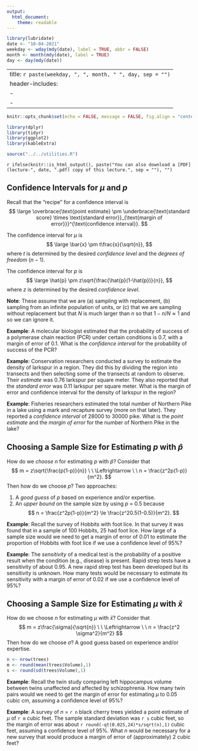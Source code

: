```yaml
---
output:
  html_document:
    theme: readable
---
```


```r
library(lubridate)
date <- "10-04-2021"
weekday <- wday(mdy(date), label = TRUE, abbr = FALSE)
month <- month(mdy(date), label = TRUE)
day <- day(mdy(date))
```

---
title: `r paste(weekday, ", ", month, " ", day, sep = "")`
header-includes:
  - \usepackage{array}
  - \usepackage{booktabs}
---

```r
knitr::opts_chunk$set(echo = FALSE, message = FALSE, fig.align = "center", out.width = "100%", fig.width = 9, cache = FALSE, dev = ifelse(knitr::is_html_output(), "png", "pdf"))
```

```r
library(dplyr)
library(tidyr)
library(ggplot2)
library(kableExtra)
```

```r
source("../../utilities.R")
```

`r ifelse(knitr::is_html_output(), paste("You can also download a [PDF](lecture-", date, ".pdf) copy of this lecture.", sep = ""), "")`

## Confidence Intervals for $\mu$ and $p$

Recall that the "recipe" for a confidence interval is
$$
\large
\overbrace{\text{point estimate} \pm \underbrace{\text{standard score} \times \text{standard error}}_{\text{margin of error}}}^{\text{confidence interval}}.
$$

The confidence interval for $\mu$ is
$$
\large
\bar{x} \pm t\frac{s}{\sqrt{n}},
$$
where $t$ is determined by the desired *confidence level* and the *degrees of freedom* ($n-1$). 

The confidence interval for $p$ is
$$
\large
\hat{p} \pm z\sqrt{\frac{\hat{p}(1-\hat{p})}{n}},
$$
where $z$ is determined by the desired *confidence level*.

**Note**: These assume that we are (a) sampling with replacement, (b) sampling from an infinite population of units, or (c) that we are sampling without replacement but that $N$ is much larger than $n$ so that $1 - n/N \approx 1$ and so we can ignore it. 

**Example**: A molecular biologist estimated that the probability of success of a polymerase chain reaction (PCR) under certain conditions is 0.7, with a margin of error of 0.1. What is the *confidence interval* for the probability of success of the PCR?

**Example**: Conservation researchers conducted a survey to estimate the density of larkspur in a region. They did this by dividing the region into transects and then selecting some of the transects at random to observe. Their *estimate* was 0.76 larkspur per square meter. They also reported that the *standard error* was 0.11 larkspur per square meter. What is the margin of error and confidence interval for the density of larkspur in the region?

**Example**: Fisheries researchers estimated the total number of Northern Pike in a lake using a mark and recapture survey (more on that later). They reported a *confidence interval* of 28000 to 30000 pike. What is the *point estimate* and the *margin of error* for the number of Northern Pike in the lake?

\pagebreak

## Choosing a Sample Size for Estimating $p$ with $\hat{p}$

How do we *choose* $n$ for estimating $p$ with $\hat{p}$? Consider that
$$
m = z\sqrt{\frac{p(1-p)}{n}} \ \ \Leftrightarrow \ \ n = \frac{z^2p(1-p)}{m^2}.
$$
Then how do we choose $p$? Two approaches:

1. A *good guess* of $p$ based on experience and/or expertise.
2. An *upper bound* on the sample size by using $p$ = 0.5 because
$$
  n = \frac{z^2p(1-p)}{m^2} \le \frac{z^20.5(1-0.5)}{m^2}.
$$

**Example**: Recall the survey of Hobbits with foot lice. In that survey it was found that in a sample of 100 Hobbits, 25 had foot lice. How large of a sample size would we need to get a margin of error of 0.01 to estimate the proportion of Hobbits with foot lice if we use a confidence level of 95%?

**Example**: The *sensitivity* of a medical test is the probability of a positive result when the condition (e.g., disease) is present. Rapid strep tests have a sensitivity of about 0.95. A new rapid strep test has been developed but its sensitivity is unknown. How many tests would be necessary to estimate its sensitivity with a margin of error of 0.02 if we use a confidence level of 95%?

\pagebreak

## Choosing a Sample Size for Estimating $\mu$ with $\bar{x}$

How do we choose $n$ for estimating $\mu$ with $\bar{x}$? Consider that
$$
  m = z\frac{\sigma}{\sqrt{n}} \ \ \Leftrightarrow \ \  
	n = \frac{z^2 \sigma^2}{m^2}
$$
Then how do we choose $\sigma$? A good guess based on experience and/or expertise.

```r
n <- nrow(trees)
m <- round(mean(trees$Volume),1)
s <- round(sd(trees$Volume),1)
```

**Example**: Recall the twin study comparing left hippocampus volume between twins unaffected and affected by schizophrenia. How many twin pairs would we need to get the margin of error for estimating $\mu$ to 0.05 cubic cm, assuming a confidence level of 95%?

**Example**: A survey of $n$ = `r n` black cherry trees yielded a point estimate of $\mu$ of `r m` cubic feet. The sample standard deviation was `r s` cubic feet, so the margin of error was about `r round(-qt(0.025,24)*s/sqrt(n),1)` cubic feet, assuming a confidence level of 95%. What $n$ would be necessary for a new survey that would produce a margin of error of (approximately) 2 cubic feet?
